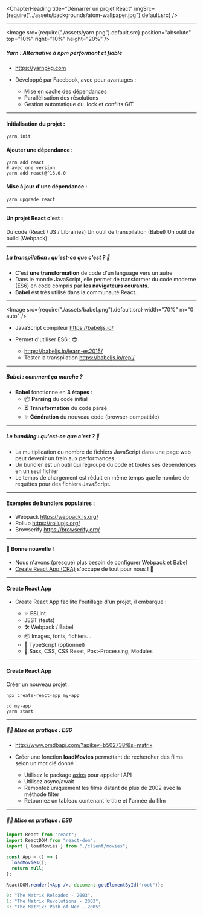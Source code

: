 
<Slides title="Démarrer un projet React" course="Formation React">

<ChapterHeading
  title="Démarrer un projet React"
  imgSrc={require("../assets/backgrounds/atom-wallpaper.jpg").default.src}
/>

---

<SlideHeader slideTitle="Gestionnaire de dépendances : Yarn" />

<Image
  src={require("./assets/yarn.png").default.src}
  position="absolute"
  top="10%"
  right="10%"
  height="20%"
/>

##### **Yarn** : Alternative à npm performant et fiable

- https://yarnpkg.com
- Développé par Facebook, avec pour avantages :

  - <ListIcon as={MdCheckCircle} color="green.300" />
    Mise en cache des dépendances
  - <ListIcon as={MdCheckCircle} color="green.300" />
    Parallélisation des résolutions
  - <ListIcon as={MdCheckCircle} color="green.300" />
    Gestion automatique du .lock et conflits GIT

---

<SlideHeader slideTitle="Gestionnaire de dépendances : Yarn" />

#### Initialisation du projet :

```
yarn init
```

#### Ajouter une dépendance :

```
yarn add react
# avec une version
yarn add react@^16.0.0
```

#### Mise à jour d'une dépendance :

```
yarn upgrade react
```

---

<SlideHeader slideTitle="Démarrer un projet React" />

#### Un projet React c'est :

<List fontSize="1em" textAlign="left" m="0.6em 0" padding="12px 0">
  <ListItem>
    <ListIcon as={MdCheckCircle} color="green.300" />
    Du code (React / JS / Librairies)
  </ListItem>
  <ListItem>
    <ListIcon as={MdCheckCircle} color="green.300" />
    Un outil de transpilation (Babel)
  </ListItem>
  <ListItem>
    <ListIcon as={MdCheckCircle} color="green.300" />
    Un outil de build (Webpack)
  </ListItem>
</List>

---

<SlideHeader slideTitle="Transpilation" />

##### **La transpilation :** qu'est-ce que c'est ? 🤔

- C'est **une transformation** de code d'un language vers un autre
- Dans le monde JavaScript, elle permet de transformer du code moderne (ES6) en
  code compris par **les navigateurs courants.**
- **Babel** est très utilisé dans la communauté React.

---

<SlideHeader slideTitle="Transpilation avec Babel" />

<Image src={require("./assets/babel.png").default.src} width="70%" m="0 auto" />

- JavaScript compileur https://babeljs.io/
- Permet d'utiliser ES6 : 😎

  - https://babeljs.io/learn-es2015/
  - Tester la transpilation https://babeljs.io/repl/

---

<SlideHeader slideTitle="Transpilation avec Babel" />

##### **Babel :** comment ça marche ?

- **Babel** fonctionne en **3 étapes** :
  - 📦 <b>Parsing</b> du code initial
  - ⏳ <b>Transformation</b> du code parsé
  - ✨️ <b>Génération</b> du nouveau code (browser-compatible)

---

<SlideHeader slideTitle="Bundling" />

##### **Le bundling :** qu'est-ce que c'est ? 🤔

- La multiplication du nombre de fichiers JavaScript dans une page web peut
  devenir un frein aux performances
- Un bundler est un outil qui regroupe du code et toutes ses dépendences en un
  seul fichier
- Le temps de chargement est réduit en même temps que le nombre de requêtes pour
  des fichiers JavaScript.

---

<SlideHeader slideTitle="Builder son code avec Webpack" />

#### Exemples de bundlers populaires :

- Webpack https://webpack.js.org/
- Rollup https://rollupjs.org/
- Browserify https://browserify.org/

---

<SlideHeader slideTitle="Create React App" />

#### 🚨 Bonne nouvelle !

- Nous n'avons (presque) plus besoin de configurer Webpack et Babel
- [Create React App (CRA)](https://create-react-app.dev/) s'occupe de tout pour
  nous ! 🥰

---

<SlideHeader slideTitle="Create React App" />

#### Create React App

- Create React App facilite l'outillage d'un projet, il embarque :

  - ✨ ESLint
  - <ListIcon as={MdCheckCircle} color="green.300" />
    JEST (tests)
  - 🛠 Webpack / Babel
  - 📦 Images, fonts, fichiers…
  - 💪 TypeScript (optionnel)
  - 🎨 Sass, CSS, CSS Reset, Post-Processing, Modules

---

<SlideHeader slideTitle="Create React App" />

#### Create React App

Créer un nouveau projet :

```
npx create-react-app my-app

cd my-app
yarn start
```

---

<SlideHeader slideTitle="Mise en pratique : ES6" />

##### 📐🤓 **Mise en pratique** : ES6

- http://www.omdbapi.com/?apikey=b502738f&s=matrix
- Créer une fonction **loadMovies** permettant de rechercher des films selon un
  mot clé donné :

  - Utilisez le package [axios](https://github.com/axios/axios) pour appeler
    l'API
  - Utilisez async/await
  - Remontez uniquement les films datant de plus de 2002 avec la méthode filter
  - Retournez un tableau contenant le titre et l'année du film

---

<SlideHeader slideTitle="Mise en pratique : ES6" />

##### 📐🤓 <b>Mise en pratique :</b> ES6

```jsx
import React from "react";
import ReactDOM from "react-dom";
import { loadMovies } from "./client/movies";

const App = () => {
  loadMovies();
  return null;
};

ReactDOM.render(<App />, document.getElementById("root"));
```

```jsx
0: "The Matrix Reloaded - 2003",
1: "The Matrix Revolutions - 2003",
3: "The Matrix: Path of Neo - 2005"
```

</Slides>
